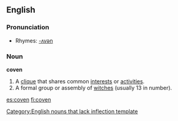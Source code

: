 {{wikipedia}}
==English==

===Pronunciation===
*Rhymes: [[Rhymes:English:-ʌvən|-ʌvən]]

===Noun===
'''coven'''
# A [[clique]] that shares common [[interest]]s or [[activity|activities]].
# A formal group or assembly of [[witch]]es (usually 13 in number).

[[Category:English nouns that lack inflection template]]

[[es:coven]]
[[fi:coven]]